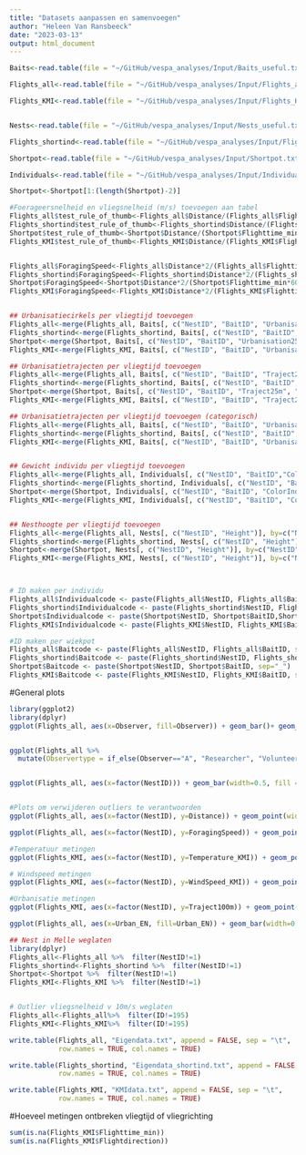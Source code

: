 ```yaml
---
title: "Datasets aanpassen en samenvoegen"
author: "Heleen Van Ransbeeck"
date: "2023-03-13"
output: html_document
---
```


```r
Baits<-read.table(file = "~/GitHub/vespa_analyses/Input/Baits_useful.txt", header=TRUE, sep="\t", na.strings=c(""," ","NA"))

Flights_all<-read.table(file = "~/GitHub/vespa_analyses/Input/Flights_all.txt", header=TRUE, sep="\t", na.strings=c(""," ","NA"))

Flights_KMI<-read.table(file = "~/GitHub/vespa_analyses/Input/Flights_KMI.txt", header=TRUE, sep="\t")


Nests<-read.table(file = "~/GitHub/vespa_analyses/Input/Nests_useful.txt", header=TRUE, sep="\t", na.strings=c(""," ","NA"))

Flights_shortind<-read.table(file = "~/GitHub/vespa_analyses/Input/Flights_shortind.txt", header=TRUE, sep="\t", na.strings=c(""," ","NA"))

Shortpot<-read.table(file = "~/GitHub/vespa_analyses/Input/Shortpot.txt", header=TRUE, sep="\t", na.strings=c(""," ","NA"))

Individuals<-read.table(file = "~/GitHub/vespa_analyses/Input/Individuals.txt", header=TRUE, sep="\t", na.strings=c(""," ","NA"))

```

```r
Shortpot<-Shortpot[1:(length(Shortpot)-2)]

#Foerageersnelheid en vliegsnelheid (m/s) toevoegen aan tabel
Flights_all$test_rule_of_thumb<-Flights_all$Distance/(Flights_all$Flighttime_min*60)
Flights_shortind$test_rule_of_thumb<-Flights_shortind$Distance/(Flights_shortind$Flighttime_min*60)
Shortpot$test_rule_of_thumb<-Shortpot$Distance/(Shortpot$Flighttime_min*60)
Flights_KMI$test_rule_of_thumb<-Flights_KMI$Distance/(Flights_KMI$Flighttime_min*60)


Flights_all$ForagingSpeed<-Flights_all$Distance*2/(Flights_all$Flighttime_min*60)
Flights_shortind$ForagingSpeed<-Flights_shortind$Distance*2/(Flights_shortind$Flighttime_min*60)
Shortpot$ForagingSpeed<-Shortpot$Distance*2/(Shortpot$Flighttime_min*60)
Flights_KMI$ForagingSpeed<-Flights_KMI$Distance*2/(Flights_KMI$Flighttime_min*60)


## Urbanisatiecirkels per vliegtijd toevoegen
Flights_all<-merge(Flights_all, Baits[, c("NestID", "BaitID", "Urbanisation25m", "Urbanisation50m", "Urbanisation100m")], by=c("NestID", "BaitID"), all=TRUE)
Flights_shortind<-merge(Flights_shortind, Baits[, c("NestID", "BaitID", "Urbanisation25m", "Urbanisation50m", "Urbanisation100m")], by=c("NestID", "BaitID"))
Shortpot<-merge(Shortpot, Baits[, c("NestID", "BaitID", "Urbanisation25m", "Urbanisation50m", "Urbanisation100m")], by=c("NestID", "BaitID"))
Flights_KMI<-merge(Flights_KMI, Baits[, c("NestID", "BaitID", "Urbanisation25m", "Urbanisation50m", "Urbanisation100m")], by=c("NestID", "BaitID"))

## Urbanisatietrajecten per vliegtijd toevoegen
Flights_all<-merge(Flights_all, Baits[, c("NestID", "BaitID", "Traject25m", "Traject50m", "Traject100m")], by=c("NestID", "BaitID"), all=TRUE)
Flights_shortind<-merge(Flights_shortind, Baits[, c("NestID", "BaitID", "Traject25m", "Traject50m", "Traject100m")], by=c("NestID", "BaitID"))
Shortpot<-merge(Shortpot, Baits[, c("NestID", "BaitID", "Traject25m", "Traject50m", "Traject100m")], by=c("NestID", "BaitID"))
Flights_KMI<-merge(Flights_KMI, Baits[, c("NestID", "BaitID", "Traject25m", "Traject50m", "Traject100m")], by=c("NestID", "BaitID"))

## Urbanisatietrajecten per vliegtijd toevoegen (categorisch)
Flights_all<-merge(Flights_all, Baits[, c("NestID", "BaitID", "Urbanisation", "Urban_EN")], by=c("NestID", "BaitID"), all=TRUE)
Flights_shortind<-merge(Flights_shortind, Baits[, c("NestID", "BaitID", "Urbanisation", "Urban_EN")], by=c("NestID", "BaitID"))
Flights_KMI<-merge(Flights_KMI, Baits[, c("NestID", "BaitID", "Urbanisation", "Urban_EN")], by=c("NestID", "BaitID"))


## Gewicht individu per vliegtijd toevoegen
Flights_all<-merge(Flights_all, Individuals[, c("NestID", "BaitID","ColorInd", "Weight_ind")], by=c("NestID", "BaitID", "ColorInd"), all=TRUE)
Flights_shortind<-merge(Flights_shortind, Individuals[, c("NestID", "BaitID", "ColorInd", "Weight_ind")], by=c("NestID", "BaitID", "ColorInd"))
Shortpot<-merge(Shortpot, Individuals[, c("NestID", "BaitID", "ColorInd","Weight_ind")], by=c("NestID", "BaitID", "ColorInd"))
Flights_KMI<-merge(Flights_KMI, Individuals[, c("NestID", "BaitID", "ColorInd","Weight_ind")], by=c("NestID", "BaitID", "ColorInd"))


## Nesthoogte per vliegtijd toevoegen
Flights_all<-merge(Flights_all, Nests[, c("NestID", "Height")], by=c("NestID"), all=TRUE)
Flights_shortind<-merge(Flights_shortind, Nests[, c("NestID", "Height")], by=c("NestID"))
Shortpot<-merge(Shortpot, Nests[, c("NestID", "Height")], by=c("NestID"))
Flights_KMI<-merge(Flights_KMI, Nests[, c("NestID", "Height")], by=c("NestID"))



# ID maken per individu
Flights_all$Individualcode <- paste(Flights_all$NestID, Flights_all$BaitID,Flights_all$ColorInd, sep="_")
Flights_shortind$Individualcode <- paste(Flights_shortind$NestID, Flights_shortind$BaitID,Flights_shortind$ColorInd, sep="_")
Shortpot$Individualcode <- paste(Shortpot$NestID, Shortpot$BaitID,Shortpot$ColorInd, sep="_")
Flights_KMI$Individualcode <- paste(Flights_KMI$NestID, Flights_KMI$BaitID,Flights_KMI$ColorInd, sep="_")

#ID maken per wiekpot
Flights_all$Baitcode <- paste(Flights_all$NestID, Flights_all$BaitID, sep="_")
Flights_shortind$Baitcode <- paste(Flights_shortind$NestID, Flights_shortind$BaitID, sep="_")
Shortpot$Baitcode <- paste(Shortpot$NestID, Shortpot$BaitID, sep="_")
Flights_KMI$Baitcode <- paste(Flights_KMI$NestID, Flights_KMI$BaitID, sep="_")

```


#General plots 

```r
library(ggplot2)
library(dplyr)
ggplot(Flights_all, aes(x=Observer, fill=Observer)) + geom_bar()+ geom_text(stat='count', aes(label=after_stat(count)), vjust=-1) + ylim(0,165)


ggplot(Flights_all %>%
  mutate(Observertype = if_else(Observer=="A", "Researcher", "Volunteer")), aes(x=Observertype, fill=Observertype)) + geom_bar(width=0.5)+ geom_text(stat='count', aes(label=after_stat(count)), vjust=-1) + scale_fill_manual(values=c("dodgerblue4", "dodgerblue3")) + scale_x_discrete(name ="Observer type") + scale_y_continuous(name="Amount of observations", breaks=seq(0,160,50), limits=c(0, 165)) + ggtitle("Amount of observations per type of observer") + theme(plot.title = element_text(hjust = 0.5, size=17), axis.title=element_text(size=15), axis.text=element_text(size=13)) 


ggplot(Flights_all, aes(x=factor(NestID))) + geom_bar(width=0.5, fill = "dodgerblue4")+ geom_text(stat='count', aes(label=after_stat(count)), vjust=-1) + ylim(0,140) + scale_x_discrete(name ="NestID") + scale_y_continuous(name="Amount of observations", breaks=seq(0,50,10), limits=c(0, 45)) + ggtitle("Amount of observations per nest") + theme(plot.title = element_text(hjust = 0.5, size=17), axis.title=element_text(size=15), axis.text.y=element_text(size=13))


#Plots om verwijderen outliers te verantwoorden
ggplot(Flights_all, aes(x=factor(NestID), y=Distance)) + geom_point(width=0.5, color = "dodgerblue4")+ scale_x_discrete(name ="NestID") + ggtitle("Distances per nest") + theme(plot.title = element_text(hjust = 0.5, size=20), axis.title=element_text(size=15), axis.text.y=element_text(size=13)) + scale_y_continuous(name="Distance from bait till the nest (m)", breaks=seq(0,2100,500))

ggplot(Flights_all, aes(x=factor(NestID), y=ForagingSpeed)) + geom_point(width=0.5, color = "dodgerblue4")+ scale_x_discrete(name ="NestID") + ggtitle("Foraging speeds per nest") + theme(plot.title = element_text(hjust = 0.5, size=20), axis.title=element_text(size=15), axis.text.y=element_text(size=13)) + scale_y_continuous(name="Foraging speed (m/s)", breaks=seq(0,11,1))
```


```r
#Temperatuur metingen
ggplot(Flights_KMI, aes(x=factor(NestID), y=Temperature_KMI)) + geom_point(width=0.5, color = "dodgerblue3")+ scale_x_discrete(name ="NestID") + ggtitle("Temperature measurements per nest") + theme(plot.title = element_text(hjust = 0.5, size=20), axis.title=element_text(size=15), axis.text.y=element_text(size=13)) + scale_y_continuous(name="Temperature (°C)", breaks=seq(0,32,5))

# Windspeed metingen
ggplot(Flights_KMI, aes(x=factor(NestID), y=WindSpeed_KMI)) + geom_point(width=0.5, color = "dodgerblue3")+ scale_x_discrete(name ="NestID") + ggtitle("Wind speed measurements per nest") + theme(plot.title = element_text(hjust = 0.5, size=20), axis.title=element_text(size=15), axis.text.y=element_text(size=13))  + scale_y_continuous(name="Wind speed (m/s)", breaks=seq(0,11,1))

#Urbanisatie metingen
ggplot(Flights_KMI, aes(x=factor(NestID), y=Traject100m)) + geom_point(width=0.5, color = "dodgerblue3")+ scale_x_discrete(name ="NestID") + ggtitle("Urbanisation per nest") + theme(plot.title = element_text(hjust = 0.5, size=20), axis.title=element_text(size=15), axis.text.y=element_text(size=13)) + scale_y_continuous(name="Urbanisation", breaks=seq(0,1,0.1))

ggplot(Flights_all, aes(x=Urban_EN, fill=Urban_EN)) + geom_bar(width=0.5)+ geom_text(stat='count', aes(label=after_stat(count)), vjust=-1) + scale_fill_manual(values=c("dodgerblue4", "dodgerblue3", "dodgerblue2")) + scale_x_discrete(name ="Urbanisation category") + scale_y_continuous(name="Amount of observations", breaks=seq(0,160,50), limits=c(0, 165)) + ggtitle("Amount of observations per type of urbanisation") + theme(plot.title = element_text(hjust = 0.5, size=17), axis.title=element_text(size=15), axis.text=element_text(size=13)) 
```









```r
## Nest in Melle weglaten
library(dplyr)
Flights_all<-Flights_all %>%  filter(NestID!=1)
Flights_shortind<-Flights_shortind %>%  filter(NestID!=1)
Shortpot<-Shortpot %>%  filter(NestID!=1)
Flights_KMI<-Flights_KMI %>%  filter(NestID!=1)


# Outlier vliegsnelheid v 10m/s weglaten
Flights_all<-Flights_all%>%  filter(ID!=195)
Flights_KMI<-Flights_KMI%>%  filter(ID!=195)

```

```r
write.table(Flights_all, "Eigendata.txt", append = FALSE, sep = "\t",
            row.names = TRUE, col.names = TRUE)

write.table(Flights_shortind, "Eigendata_shortind.txt", append = FALSE, sep = "\t",
            row.names = TRUE, col.names = TRUE)
```

```r
write.table(Flights_KMI, "KMIdata.txt", append = FALSE, sep = "\t",
            row.names = TRUE, col.names = TRUE)

```

#Hoeveel metingen ontbreken vliegtijd of vliegrichting

```r
sum(is.na(Flights_KMI$Flighttime_min))
sum(is.na(Flights_KMI$Flightdirection))

```

